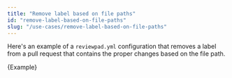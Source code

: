 ---
title: "Remove label based on file paths"
id: "remove-label-based-on-file-paths"
slug: "/use-cases/remove-label-based-on-file-paths"
---


Here's an example of a `reviewpad.yml` configuration that removes a label from a pull request that contains the proper changes based on the file path.

<CodeBlock language="yml" title="reviewpad.yml">{Example}</CodeBlock>
